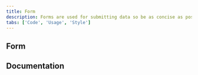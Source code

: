 ```yaml
---
title: Form
description: Forms are used for submitting data so be as concise as possible when designing. Think about each field and what value the data will provide.
tabs: ['Code', 'Usage', 'Style']
---
```


## Form

<ComponentCode
  name="Form"
  component="form"
  variation="form"
  hasReactVersion="form--default"
  hasVueVersion="form--default"
  codepen="oOxxRP"></ComponentCode>

## Documentation

<ComponentDocs component="form"></ComponentDocs>
